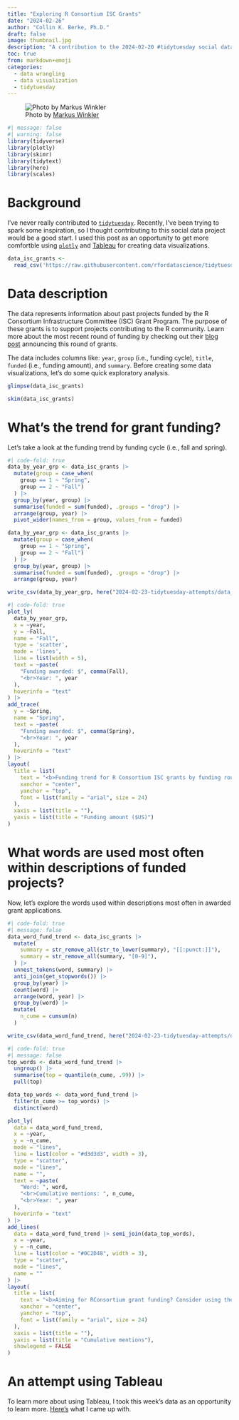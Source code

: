 ```yaml
---
title: "Exploring R Consortium ISC Grants"
date: "2024-02-26"
author: "Collin K. Berke, Ph.D."
draft: false 
image: thumbnail.jpg
description: "A contribution to the 2024-02-20 #tidytuesday social data project"
toc: true
from: markdown+emoji
categories:
  - data wrangling
  - data visualization
  - tidytuesday 
---
```


![Photo by [Markus Winkler](https://unsplash.com/photos/green-and-white-braille-typewriter-jF1CqFpE62k)](thumbnail-wide.jpg)

```r
#| message: false
#| warning: false
library(tidyverse)
library(plotly)
library(skimr)
library(tidytext)
library(here)
library(scales)
```

# Background

I've never really contributed to [`tidytuesday`](https://github.com/rfordatascience/tidytuesday/tree/master). Recently, I've been trying to spark some inspiration, so I thought contributing to this social data project would be a good start. I used this post as an opportunity to get more comfortble using [`plotly`](https://plotly.com/r/) and [Tableau](https://www.tableau.com/) for creating data visualizations. 

```r
data_isc_grants <- 
  read_csv('https://raw.githubusercontent.com/rfordatascience/tidytuesday/master/data/2024/2024-02-20/isc_grants.csv')
```

# Data description

The data represents information about past projects funded by the R Consortium Infrastructure Committee (ISC) Grant Program. The purpose of these grants is to support projects contributing to the R community. Learn more about the most recent round of funding by checking out their [blog post](https://www.r-consortium.org/blog/2024/02/08/r-consortium-infrastructure-steering-committee-isc-grant-program-accepting-proposals-starting-march-1st) announcing this round of grants.

The data includes columns like: `year`, `group` (i.e., funding cycle), `title`, `funded` (i.e., funding amount), and `summary`. Before creating some data visualizations, let's do some quick exploratory analysis. 

```r
glimpse(data_isc_grants)
```

```r
skim(data_isc_grants)
```

# What's the trend for grant funding? 

Let's take a look at the funding trend by funding cycle (i.e., fall and spring).

```r
#| code-fold: true
data_by_year_grp <- data_isc_grants |>
  mutate(group = case_when(
    group == 1 ~ "Spring", 
    group == 2 ~ "Fall")
  ) |>
  group_by(year, group) |>
  summarise(funded = sum(funded), .groups = "drop") |>
  arrange(group, year) |> 
  pivot_wider(names_from = group, values_from = funded)
```

```r
data_by_year_grp <- data_isc_grants |>
  mutate(group = case_when(
    group == 1 ~ "Spring", 
    group == 2 ~ "Fall")
  ) |>
  group_by(year, group) |>
  summarise(funded = sum(funded), .groups = "drop") |>
  arrange(group, year)

write_csv(data_by_year_grp, here("2024-02-23-tidytuesday-attempts/data_by_year_grp.csv"))
```

```r
#| code-fold: true
plot_ly(
  data_by_year_grp, 
  x = ~year, 
  y = ~Fall, 
  name = "Fall", 
  type = 'scatter', 
  mode = 'lines',
  line = list(width = 5),
  text = ~paste(
    "Funding awarded: $", comma(Fall),
    "<br>Year: ", year
  ),
  hoverinfo = "text"
) |>
add_trace(
  y = ~Spring,
  name = "Spring",
  text = ~paste(
    "Funding awarded: $", comma(Spring),
    "<br>Year: ", year
  ),
  hoverinfo = "text"
) |>
layout(
  title = list(
    text = "<b>Funding trend for R Consortium ISC grants by funding round</b>",
    xanchor = "center",
    yanchor = "top",
    font = list(family = "arial", size = 24)
  ),
  xaxis = list(title = ""),
  yaxis = list(title = "Funding amount ($US)")
)
```

# What words are used most often within descriptions of funded projects?

Now, let's explore the words used within descriptions most often in awarded grant applications.

```r
#| code-fold: true
#| message: false
data_word_fund_trend <- data_isc_grants |>
  mutate(
    summary = str_remove_all(str_to_lower(summary), "[[:punct:]]"),
    summary = str_remove_all(summary, "[0-9]"),
  ) |>
  unnest_tokens(word, summary) |>
  anti_join(get_stopwords()) |>
  group_by(year) |>
  count(word) |>
  arrange(word, year) |>
  group_by(word) |>
  mutate(
    n_cume = cumsum(n)
  )
```

```r
write_csv(data_word_fund_trend, here("2024-02-23-tidytuesday-attempts/data_by_word.csv"))
```

```r
#| code-fold: true
#| message: false
top_words <- data_word_fund_trend |>
  ungroup() |>
  summarise(top = quantile(n_cume, .99)) |>
  pull(top)

data_top_words <- data_word_fund_trend |>
  filter(n_cume >= top_words) |>
  distinct(word)

plot_ly(
  data = data_word_fund_trend, 
  x = ~year,
  y = ~n_cume,
  mode = "lines",
  line = list(color = "#d3d3d3", width = 3),
  type = "scatter",
  mode = "lines",
  name = "",
  text = ~paste(
    "Word: ", word,
    "<br>Cumulative mentions: ", n_cume,
    "<br>Year: ", year
  ),
  hoverinfo = "text"
) |>
add_lines(
  data = data_word_fund_trend |> semi_join(data_top_words),
  x = ~year,
  y = ~n_cume,
  line = list(color = "#0C2D48", width = 3),
  type = "scatter",
  mode = "lines",
  name = ""
) |>
layout(
  title = list(
    text = "<b>Aiming for RConsortium grant funding? Consider using these words</b>",
    xanchor = "center",
    yanchor = "top",
    font = list(family = "arial", size = 24)
  ),
  xaxis = list(title = ""),
  yaxis = list(title = "Cumulative mentions"),
  showlegend = FALSE
)
```

# An attempt using Tableau

To learn more about using Tableau, I took this week's data as an opportunity to learn more. [Here's](https://public.tableau.com/app/profile/collin.berke/viz/TableauTuesday_17089936427980/2024-02-20-r-consortium-grants) what I came up with.
